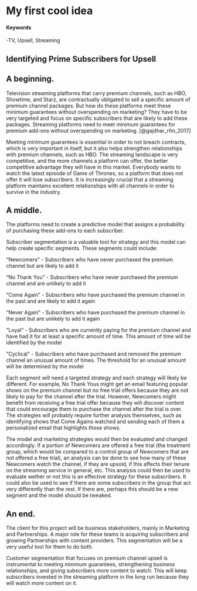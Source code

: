 # My first cool idea {#slug-one}

#### Keywords 

-TV, Upsell, Streaming

## Identifying Prime Subscribers for Upsell

## A beginning.

Television streaming platforms that carry premium channels, such as HBO, Showtime, and Starz, are contractually obligated to sell a specific amount of premium channel packages. But how do these platforms meet these minimum guarantees without overspending on marketing? They have to be very targeted and focus on specific subscribers that are likely to add these packages. Streaming platforms need to meet minimum guarantees for premium add-ons without overspending on marketing. [@gajdhar_rfm_2017] 

Meeting minimum guarantees is essential in order to not breach contracts, which is very important in itself, but it also helps strengthen relationships with premium channels, such as HBO. The streaming landscape is very competitive, and the more channels a platform can offer, the better competitive advantage they will have in this market. Everybody wants to watch the latest episode of Game of Thrones, so a platform that does not offer it will lose subscribers. It is increasingly crucial that a streaming platform maintains excellent relationships with all channels in order to survive in the industry. 

## A middle.

The platforms need to create a predictive model that assigns a probability of purchasing these add-ons to each subscriber. 


Subscriber segmentation is a valuable tool for strategy and this model can help create specific segments. These segments could include:

“Newcomers” - Subscribers who have never purchased the premium channel but are likely to add it 

“No Thank You” - Subscribers who have never purchased the premium channel and are unlikely to add it 

“Come Again” - Subscribers who have purchased the premium channel in the past and are likely to add it again  

“Never Again” - Subscribers who have purchased the premium channel in the past but are unlikely to add it again  

“Loyal” - Subscribers who are currently paying for the premium channel and have had it for at least a specific amount of time. This amount of time will be identified by the model

“Cyclical” - Subscribers who have purchased and removed the premium channel an unusual amount of times. The threshold for an unusual amount will be determined by the model   
 

Each segment will need a targeted strategy and each strategy will likely be different. For example, No Thank Yous might get an email featuring popular shows on the premium channel but no free trial offers because they are not likely to pay for the channel after the trial. However, Newcomers might benefit from receiving a free trial offer because they will discover content that could encourage them to purchase the channel after the trial is over. The strategies will probably require further analysis themselves, such as identifying shows that Come Agains watched and sending each of them a personalized email that highlights those shows. 

The model and marketing strategies would then be evaluated and changed accordingly. If a portion of Newcomers are offered a free trial (the treatment group, which would be compared to a control group of Newcomers that are not offered a free trial), an analysis can be done to see how many of these Newcomers watch the channel, if they are upsold, if this affects their tenure on the streaming service in general, etc. This analysis could then be used to evaluate wether or not this is an effective strategy for these subscribers. It could also be used to see if there are some subscribers in the group that act very differently than the rest. If there are, perhaps this should be a new segment and the model should be tweaked.  


## An end.

The client for this project will be business stakeholders, mainly in Marketing and Partnerships. A major role for these teams is acquiring subscribers and growing Partnerships with content providers. This segmentation will be a very useful tool for them to do both.

Customer segmentation that focuses on premium channel upsell is instrumental to meeting minimum guarantees, strengthening business relationships, and giving subscribers more content to watch. This will keep subscribers invested in the streaming platform in the long run because they will watch more content on it. 

